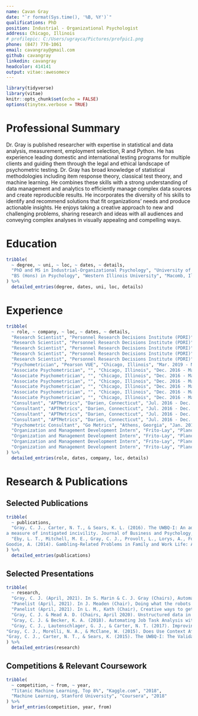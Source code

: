 ```yaml
---
name: Cavan Gray
date: "`r format(Sys.time(), '%B, %Y')`"
qualifications: PhD
position: Industrial - Organizational Psychologist
address: Chicago, Illinois
# profilepic: C:/Users/ugrayca/Pictures/profpic1.png
phone: (847) 770-1061
email: cavangray@gmail.com
github: cavangray
linkedin: cavangray
headcolor: 414141
output: vitae::awesomecv
---
```


```r
library(tidyverse)
library(vitae)
knitr::opts_chunk$set(echo = FALSE)
options(tinytex.verbose = TRUE)
```

# Professional Summary
Dr. Gray is published researcher with expertise in statistical and data analysis, measurement, employment selection, R and Python. He has experience leading domestic and international testing programs for multiple clients and guiding them through the legal and ethical landscape of psychometric testing. Dr. Gray has broad knowledge of statistical methodologies including item response theory, classical test theory, and machine learning. He combines these skills with a strong understanding of data management and analytics to efficiently manage complex data sources and create reproducible results. He incorporates the diversity of his skills to identify and recommend solutions that fit organizations’ needs and produce actionable insights. He enjoys taking a creative approach to new and challenging problems, sharing research and ideas with all audiences and conveying complex analyses in visually appealing and compelling ways.


# Education
```r
tribble(
  ~ degree, ~ uni, ~ loc, ~ dates, ~ details,
  "PhD and MS in Industrial-Organizational Psychology", "University of Georgia", "Athens, Georgia", "Aug. 2012 - May 2017", "Dissertation: Improving Organizational Research: A case for Multidimensional Item Response Theory",
  "BS (Hons) in Psychology", "Western Illinois University", "Macomb, Illinois", "Aug. 2009 - May 2012", "The 2012 Department Scholar of Psychology"
) %>% 
  detailed_entries(degree, dates, uni, loc, details)
```

# Experience
```r
tribble(
  ~ role, ~ company, ~ loc, ~ dates, ~ details,
  "Research Scientist", "Personnel Research Decisions Institute (PDRI)", "Chicago, Illinois", "May 2019 - Present", "Using Python, developed an algorithm to automatically grade short-answer essays using natural language processing and machine learning that out-performed a leading industry competitor and published literature.",
  "Research Scientist", "Personnel Research Decisions Institute (PDRI)", "Chicago, Illinois", "May 2019 - Present", "Led the scoring effort of a modular, computer adaptive, forced-choice item response theory personality assessment.",
  "Research Scientist", "Personnel Research Decisions Institute (PDRI)", "Chicago, Illinois", "May 2019 - Present", "Led the scoring efforts for a new cognitive ability assessment that included evaluating item performance, factor structure, and calibrating the item scoring using the generalized partial credit model.",
  "Research Scientist", "Personnel Research Decisions Institute (PDRI)", "Chicago, Illinois", "May 2019 - Present", "Supported the validation of a selection assessment battery for governmental agency intelligence analysts, including adverse impact analysis and criterion validation. Supervised junior staffs’ implementation of the process and selection band strategy. ",
  "Research Scientist", "Personnel Research Decisions Institute (PDRI)", "Chicago, Illinois", "May 2019 - Present", "Served as several clients’ point of contact and technical expert, guiding them in best practices concerning psychometric testing. Worked with clients to thoroughly understand their needs, offer tailored solutions, answer questions and provide prompt technical documentation and reports upon completion of tasks.",
  "Psychometrician", "Pearson VUE", "Chicago, Illinois", "Mar. 2019 - May 2019", "Engaged in all activities of Associate Psychometrician with a greater empahsis on research and thought leadership",
  "Associate Psychometrician", "", "Chicago, Illinois", "Dec. 2016 - Mar. 2019", "Lead the statistical analysis of several international and domestic professional certification exams using item response theory and classical test theory",
  "Associate Psychometrician", "", "Chicago, Illinois", "Dec. 2016 - Mar. 2019", "Identified trends using regression and correlations, presented findings and implications to clients",
  "Associate Psychometrician", "", "Chicago, Illinois", "Dec. 2016 - Mar. 2019", "Summarized analyses in technical reports and presented findings and recommendations to examination supervisory boards",
  "Associate Psychometrician", "", "Chicago, Illinois", "Dec. 2016 - Mar. 2019", "Created statistical programs to manage multiple large datasets using R and Microsoft Access for reproducible and expedited report creation",
  "Associate Psychometrician", "", "Chicago, Illinois", "Dec. 2016 - Mar. 2019", "Lead job analyses workshops and surveys to validate newly developed exams",
  "Associate Psychometrician", "", "Chicago, Illinois", "Dec. 2016 - Mar. 2019", "Conducted and presented research on improving job analysis using natural language processing and multidimensional item response theory",
  "Consultant", "APTMetrics", "Darien, Connecticut", "Jul. 2016 - Dec. 2016", "Performed a meta-analysis of employee selection tool performance across seven locations to present as expert witness testimony",
  "Consultant", "APTMetrics", "Darien, Connecticut", "Jul. 2016 - Dec. 2016", "Conducted adverse impact and pay equity analyses for several Fortune 500 organizations", 
  "Consultant", "APTMetrics", "Darien, Connecticut", "Jul. 2016 - Dec. 2016", "Performed regression and correlation analysis to support the criterion validation of a new situational judgement test",
  "Consultant", "APTMetrics", "Darien, Connecticut", "Jul. 2016 - Dec. 2016", "Developed a family of competency models using interview and survey methodology",
  "Psychometric Consultant", "Go Metrics", "Athens, Georgia", "Jan. 2016 - Jul. 2016", "Lead the development and validation of two vocational interest inventories to be used in employee selection",
  "Organization and Management Development Intern", "Frito-Lay", "Plano, Texas", "Jan. 2015 - Dec. 2015", "Lead the analysis of human resource data for 12 jobs, over a 4-year period and 800,000 applicants. Recommendations for reducing turnover and increasing diverse applicants were presented to senior HR leaders.",
  "Organization and Management Development Intern", "Frito-Lay", "Plano, Texas", "Jan. 2015 - Dec. 2015", "Supported an organization wide administration and analysis of an organizational culture survey and quartley pulse surveys",
  "Organization and Management Development Intern", "Frito-Lay", "Plano, Texas", "Jan. 2015 - Dec. 2015", "Played a primary role in conducting the analyses that lead to the successful defense of an adverse impact OFCCP audit",
  "Organization and Management Development Intern", "Frito-Lay", "Plano, Texas", "Jan. 2015 - Dec. 2015", "Developed various Excel tools using macros and complex formulae to help facilitate data collection from HR Business Partners"
) %>% 
  detailed_entries(role, dates, company, loc, details)
```

<!-- \newpage -->

<!-- # Relevant Skills -->
<!-- ```{r} -->
<!-- cvskill("Data Analysis", c("Visualisation", "Data Cleaning", "Forecasting", "Modelling", "Communication", "Inference", "Machine Learning", "Web Scraping")) -->
<!-- cvskill("Programming", c("R", "Python", "SQL", "Java", "C", "C++", "HTML/CSS", "TeX", "MATLAB")) -->
<!-- ``` -->

# Research & Publications
## Selected Publications
```r
tribble(
  ~ publications,
  "Gray, C. J., Carter, N. T., & Sears, K. L. (2016). The UWBQ-I: An adaptation and validation of 
a measure of instigated incivility. Journal of Business and Psychology, 1-19.",
  "Eby, L. T., Mitchell, M. E., Gray, C. J., Provolt, L., Lorys, A., Fortune, E., Allen, T. D., &
Goodie, A. (2014). Gambling-Related Problems in Family and Work Life: An Exploratory Study of Weekly Gamblers.  Community, Work, & Family, 1-17."
) %>%
  detailed_entries(publications)
```

## Selected Presentations
```r
tribble(
  ~ research,
  "Gray, C. J. (April, 2021). In S. Marin & C. J. Gray (Chairs), Automatic essay scoring: ‘Big’ data with small samples. Accepted at the 36th Annual Meeting of the Society for Industrial and Organizational Psychology: Virtual Conference.",
  "Panelist (April, 2021). In J. Meaden (Chair), Doing what the robots can’t: The role of (human) I/Os in AI assessment. Accepted at the 36th Annual Meeting of the Society for Industrial and Organizational Psychology: Virtual Conference.",
  "Panelist (April, 2021). In L. M., Kath (Chair), Creative ways to get the word out about I-O psychology. Accepted at the 36th Annual Meeting of the Society for Industrial and Organizational Psychology: Virtual Conference.",
  "Gray, C. J. & Mead A. D. (Chairs, April 2020). Unstructured data in organizational research. Presented at the 35th Annual Meeting of the Society for Industrial and Organizational Psychology: Virtual Conference.",
  "Gray, C. J. & Becker, K. A. (2018). Automating Job Task Analysis with Natural Language Processing. Paper presented to the 2017 Society for Industrial/Organizational Psychology (SIOP) Annual Conference, Chicago, IL.",
  "Gray, C. J., Lautenschlager, G. J., & Carter, N. T. (2017). Improving Measurement Precision in Organizational Research: A Case for Multidimensional Item Reponses Theory.  Paper presented to the 2017 Society for Industrial/Organizational Psychology (SIOP) Annual Conference, Orlando, FL.",
"Gray, C. J., Morelli, N. A., & McClane, W. (2015). Does Use Context Affect Selection Assessments Delivered via Mobile Devices?  Paper presented to the 2015 Society for Industrial/Organizational Psychology (SIOP) Annual Conference, Philadelphia, PA.",
"Gray, C. J., Carter, N. T., & Sears, K. (2015). The UWBQ-I: The Validation of a Measure of Instigated Incivility. Paper presented to the 2015 Society for Industrial/Organizational Psychology (SIOP) Annual Conference, Philadelphia, PA."
) %>%
  detailed_entries(research)
```


## Competitions & Relevant Coursework
```r
tribble(
  ~ competition, ~ from, ~ year,
  "Titanic Machine Learning, Top 8%", "Kaggle.com", "2018",
  "Machine Learning, Stanford University", "Coursera", "2018"
) %>%
  brief_entries(competition, year, from)
```